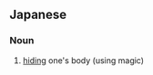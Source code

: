 ==Japanese==
{{ja-kanjitab|おん|ぎょう|yomi=on}}

===Noun===
{{ja-noun|おんぎょう|kyu=隱形}}

# {{lb|ja|occult}} [[hiding]] one's body (using magic)